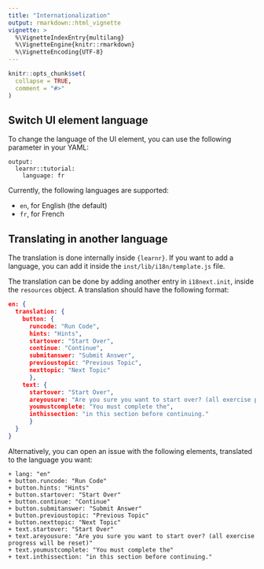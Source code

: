 ```yaml
---
title: "Internationalization"
output: rmarkdown::html_vignette
vignette: >
  %\VignetteIndexEntry{multilang}
  %\VignetteEngine{knitr::rmarkdown}
  %\VignetteEncoding{UTF-8}
---
```


```r
knitr::opts_chunk$set(
  collapse = TRUE,
  comment = "#>"
)
```

## Switch UI element language

To change the language of the UI element, you can use the following parameter in your YAML: 

```
output: 
  learnr::tutorial:
    language: fr
```

Currently, the following languages are supported: 

+ `en`, for English (the default)
+ `fr`, for French

## Translating in another language

The translation is done internally inside `{learnr}`. 
If you want to add a language, you can add it inside the `inst/lib/i18n/template.js` file. 

The translation can be done by adding another entry in `i18next.init`, inside the `resources` object.
A translation should have the following format:

```json
en: {
  translation: {
    button: {
      runcode: "Run Code",
      hints: "Hints",
      startover: "Start Over",
      continue: "Continue",
      submitanswer: "Submit Answer",
      previoustopic: "Previous Topic",
      nexttopic: "Next Topic"
      },
    text: {
      startover: "Start Over",
      areyousure: "Are you sure you want to start over? (all exercise progress will be reset)",
      youmustcomplete: "You must complete the",
      inthissection: "in this section before continuing."
      }
  }
}
```

Alternatively, you can open an issue with the following elements, translated to the language you want:

```
+ lang: "en"
+ button.runcode: "Run Code"
+ button.hints: "Hints"
+ button.startover: "Start Over"
+ button.continue: "Continue"
+ button.submitanswer: "Submit Answer"
+ button.previoustopic: "Previous Topic"
+ button.nexttopic: "Next Topic"
+ text.startover: "Start Over"
+ text.areyousure: "Are you sure you want to start over? (all exercise progress will be reset)"
+ text.youmustcomplete: "You must complete the"
+ text.inthissection: "in this section before continuing."
```